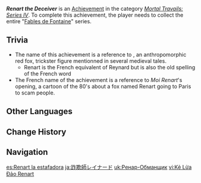 {{Achievement Infobox
|id           = 80269
|order id     = 176
|category     = Mortal Travails: Series IV
|description  = Collect the entire "[[Fables de Fontaine]]" series.
|requirements = 
|primogems    = 5
|tracking     = 
|topic        = Books
|type         = 
|hidden       = 
}}
'''''Renart the Deceiver''''' is an [[Achievement]] in the category ''[[Mortal Travails: Series IV]]''. To complete this achievement, the player needs to collect the entire "[[Fables de Fontaine]]" series.
<!--
==Gameplay Notes==
* 

==Gallery==
{{Preview
|size=300px
|file=
|caption=
}}

-->
==Trivia==
*The name of this achievement is a reference to {{w|Reynard the Fox}}, an anthropomorphic red fox, trickster figure mentionned in several medieval tales.
**Renart is the French equivalent of Reynard but is also the old spelling of the French word {{Fr|renard|fox.}}
*The French name of the achievement is a reference to ''Moi Renart'''s opening, a cartoon of the 80's about a fox named Renart going to Paris to scam people.
<!--
==Video Guides==
{{EVT
|video1   = 
|caption1 = 
}}
-->
==Other Languages==
{{Other Languages
|en      = Renart the Deceiver
|zhs     = 欺诈师列那
|zhs_rm  = Qīzhàshī Liènà
|zht     = 欺詐師列那
|zht_rm  = Qīzhàshī Liènà
|zh_tl   = Deceiver Renart
|ja      = 詐欺師レイナード
|ja_rm   = Sagishi Reinaado
|ja_tl   = Deceiver Renart
|ko      = 교활한 르나르
|ko_rm   = 
|ko_tl   = 
|es      = Renart la estafadora
|es_tl   = Renart the Swindler
|fr      = ♪ Renart chenapan, chacripouille... ♪
|fr_tl   = ♪ Rascal Renart, Little Crook... ♪
|ru      = Обманщица Ренар
|ru_tl   = Renart the Deceiver
|th      = Renart ผู้หลอกลวง
|th_rm   = 
|th_tl   = 
|vi      = Kẻ Lừa Đảo Renart
|vi_tl   = 
|de      = Renart der Betrüger
|de_tl   = Renart the Deceiver
|id      = Renart si Penipu
|id_tl   = Renart the Deceiver
|pt      = Renart, o Enganador
|pt_tl   = 
|tr      = Düzenbaz Renart
|tr_tl   = Deceiver Renart
|it      = Renart l'Ingannevole
|it_tl   = 
}}

==Change History==
{{Change History|4.0}}
<!--
==References==
{{Reflist}}
-->
==Navigation==
{{Achievement Navbox}}

[[es:Renart la estafadora]]
[[ja:詐欺師レイナード]]
[[uk:Ренар-Обманщик]]
[[vi:Kẻ Lừa Đảo Renart]]
